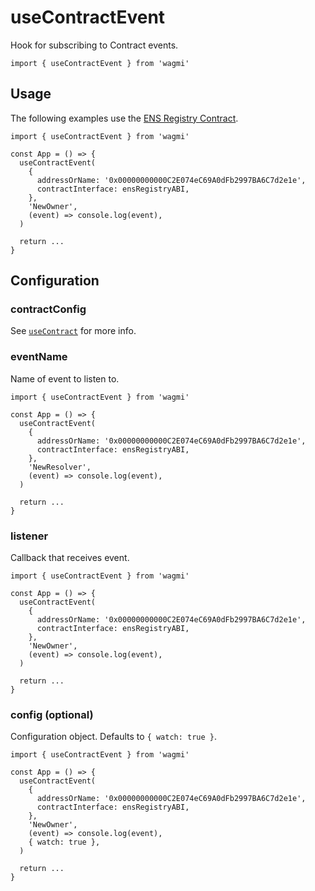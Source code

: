 # useContractEvent

Hook for subscribing to Contract events.

```tsx
import { useContractEvent } from 'wagmi'
```

## Usage

The following examples use the [ENS Registry Contract](https://etherscan.io/address/0x00000000000C2E074eC69A0dFb2997BA6C7d2e1e#code).

```tsx
import { useContractEvent } from 'wagmi'

const App = () => {
  useContractEvent(
    {
      addressOrName: '0x00000000000C2E074eC69A0dFb2997BA6C7d2e1e',
      contractInterface: ensRegistryABI,
    },
    'NewOwner',
    (event) => console.log(event),
  )

  return ...
}
```

## Configuration

### contractConfig

See [`useContract`](/docs/hooks/useContract) for more info.

### eventName

Name of event to listen to.

```tsx highlight='9'
import { useContractEvent } from 'wagmi'

const App = () => {
  useContractEvent(
    {
      addressOrName: '0x00000000000C2E074eC69A0dFb2997BA6C7d2e1e',
      contractInterface: ensRegistryABI,
    },
    'NewResolver',
    (event) => console.log(event),
  )

  return ...
}
```

### listener

Callback that receives event.

```tsx highlight='10'
import { useContractEvent } from 'wagmi'

const App = () => {
  useContractEvent(
    {
      addressOrName: '0x00000000000C2E074eC69A0dFb2997BA6C7d2e1e',
      contractInterface: ensRegistryABI,
    },
    'NewOwner',
    (event) => console.log(event),
  )

  return ...
}
```

### config (optional)

Configuration object. Defaults to `{ watch: true }`.

```tsx highlight='11'
import { useContractEvent } from 'wagmi'

const App = () => {
  useContractEvent(
    {
      addressOrName: '0x00000000000C2E074eC69A0dFb2997BA6C7d2e1e',
      contractInterface: ensRegistryABI,
    },
    'NewOwner',
    (event) => console.log(event),
    { watch: true },
  )

  return ...
}
```
